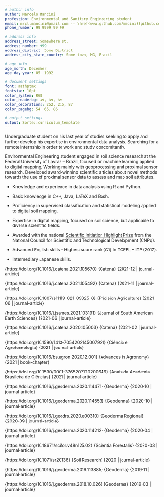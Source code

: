 ```yaml
---
# author info
author: Marcelo Mancini
profession: Environmental and Sanitary Engineering student
email: mrcl.mancini@gmail.com -- \href{www.github.com/mmcini}{github.com/mmcini}
phone_number: 99 9999 99 99

# address info
address_street: Somewhere st.
address_number: 999
address_district: Some District
address_city_state_country: Some town, MG, Brazil

# age info
age_month: December
age_day_year: 05, 1992

# document settings
font: mathptmx
fontsize: 10pt
color_system: RGB
color_headerbg: 39, 39, 39
color_decorations: 252, 215, 87
color_pagebg: 54, 65, 86

# output settings
output: Sorte::curriculum_template
---
```


<!-- don't forget to insert the section name between curly braces! -->
\normalsectionstart{Objectives}
Undergraduate student on his last year of studies seeking to apply and further
develop his expertise in environmental data analysis. Searching for a remote
internship in order to work and study concomitantly.
\normalsectionend

\normalsectionstart{Overview}
Environmental Engineering student engaged in soil science research at the
Federal University of Lavras -- Brazil, focused on machine learning applied to
digital mapping. Working mainly with geoprocessing and proximal sensor
research. Developed award-winning scientific articles about novel methods
towards the use of proximal sensor data to assess and map soil attributes.
\normalsectionend

<!-- must insert section name and number of columns (at least 2) or it wont work! -->
\multicolsectionstart{Skills and Highlights}{2}
 + Knowledge and experience in data analysis using R and Python.

 + Basic knowledge in C++, Java, LaTeX and Bash.

 + Proficiency in supervised classification and statistical modeling applied to
   digital soil mapping.

 + Expertise in digital mapping, focused on soil science, but applicable to
   diverse scientific fields.

 + Awarded with the national [Scientific Initiation Highlight
   Prize](https://www.gov.br/cnpq/pt-br/assuntos/noticias/premios/conheca-os-vencedores-da-18a-edicao-do-premio-destaque-na-iniciacao-cientifica-e-tecnologica-do-cnpq)
   from the National Council for Scientific and Technological Development
   (CNPq).

 + Advanced English skills -- Highest score rank (C1) in TOEFL -- ITP (2017).

 + Intermediary Japanese skills.

\multicolsectionend <!-- ^ this empty line is important! It won't work without it -->

\multicolsectionstart{Published Scientific Works}{2}
\paperentry{A sensors-based profile heterogeneity index for soil characterization}
	  	   {https://doi.org/10.1016/j.catena.2021.105670}
	  	   {Catena}
      	   {2021-12 | journal-article}

\paperentry{Formation and variation of a 4.5 m deep Oxisol in southeastern Brazil}
           {https://doi.org/10.1016/j.catena.2021.105492}
	  	   {Catena}
      	   {2021-11 | journal-article}

\paperentry{Prediction of soil nutrient content via pXRF spectrometry and its spatial variation in a highly variable tropical area}
           {https://doi.org/10.1007/s11119-021-09825-8}
	  	   {Pricision Agriculture}
      	   {2021-06 | journal-article}


\paperentry{National-scale spatial variations of soil magnetic susceptibility in Brazil}
           {https://doi.org/10.1016/j.jsames.2021.103191}
	  	   {Journal of South American Earth Sciences}
      	   {2021-06 | journal-article}

\paperentry{Rapid soil fertility prediction using X-ray fluorescence data and machine learning algorithms}
           {https://doi.org/10.1016/j.catena.2020.105003}
	  	   {Catena}
      	   {2021-02 | journal-article}

\paperentry{Digital soil mapping: Predicting soil classes distribution in large areas based on existing soil maps from similar small areas}
           {https://doi.org/10.1590/1413-7054202145007921}
	  	   {Ciência e Agrotecnologia}
      	   {2021 | journal-article}

\paperentry{pXRF in tropical soils: Methodology, applications, achievements and challenges}
           {https://doi.org/10.1016/bs.agron.2020.12.001}
	  	   {Advances in Agronomy}
      	   {2021 | book-chapter}

\paperentry{X-ray fluorescence spectrometry applied to digital mapping of soil fertility attributes in tropical region with elevated spatial variability}
           {https://doi.org/10.1590/0001-3765202120200646}
	  	   {Anais da Academia Brasileira de Ciências}
      	   {2021 | journal-article}

\paperentry{From sensor data to Munsell color system: Machine learning algorithm applied to tropical soil color classification via Nix™ Pro sensor}
           {https://doi.org/10.1016/j.geoderma.2020.114471}
	  	   {Geoderma}
      	   {2020-10 | journal-article}

\paperentry{Soil texture prediction using portable X-ray fluorescence spectrometry and visible near-infrared diffuse reflectance spectroscopy}
           {https://doi.org/10.1016/j.geoderma.2020.114553}
	  	   {Geoderma}
      	   {2020-10 | journal-article}

\paperentry{Soil parent material prediction for Brazil via proximal soil sensing}
           {https://doi.org/10.1016/j.geodrs.2020.e00310}
	  	   {Geoderma Regional}
      	   {2020-09 | journal-article}

\paperentry{Soil subgroup prediction via portable X-ray fluorescence and visible near-infrared spectroscopy}
           {https://doi.org/10.1016/j.geoderma.2020.114212}
	  	   {Geoderma}
      	   {2020-04 | journal-article}

\paperentry{Growth, mineral nutrition, and physiological parameters of Eucalyptus urophylla cultivated in soils with different nutrient reserves}
           {https://doi.org/10.18671/scifor.v48n125.02}
	  	   {Scientia Forestalis}
      	   {2020-03 | journal-article}

\paperentry{Soils of the Brazilian Coastal Plains biome: prediction of chemical attributes via portable X-ray fluorescence (pXRF) spectrometry and robust prediction models}
           {https://doi.org/10.1071/sr20136}
	  	   {Soil Research}
      	   {2020 | journal-article}

\paperentry{Parent material distribution mapping from tropical soils data via machine learning and portable X-ray fluorescence (pXRF) spectrometry in Brazil}
           {https://doi.org/10.1016/j.geoderma.2019.113885}
	  	   {Geoderma}
      	   {2019-11 | journal-article}

\paperentry{Tracing tropical soil parent material analysis via portable X-ray fluorescence (pXRF) spectrometry in Brazilian Cerrado}
           {https://doi.org/10.1016/j.geoderma.2018.10.026}
	  	   {Geoderma}
      	   {2019-03 | journal-article}

\multicolsectionend
